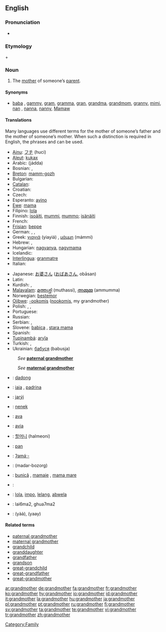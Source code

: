 ==English==

===Pronunciation===
*{{audio|en-us-grandmother.ogg|Audio (US)}}

===Etymology===
{{term|grand}} + {{term|mother}}

===Noun===
{{wikipedia}}
{{en-noun}}

# The [[mother]] of someone’s [[parent]].

====Synonyms====
* {{sense|mother of someone’s parent}} [[baba]] {{qualifier|loanword from Eastern Europe}}, [[gammy]], [[gram]], [[gramma]], [[gran]], [[grandma]], [[grandmom]], [[granny]], [[mimi]], [[nan]] {{qualifier|British slang}}, [[nanna]], [[nanny]], [[Mamaw]]

====Translations====
Many languages use different terms for the mother of someone’s father and the mother of someone’s mother.  When such a distinction is required in English, the phrases {{term|maternal grandmother||mother of one’s mother}} and {{term|paternal grandmother||mother of one’s father}} can be used.

{{trans-top|mother of someone’s parent}}
* [[Ainu]]: [[フチ]] (huci)
* [[Aleut]]: [[kukax]]
* Arabic: {{ARchar|[[جدة]]}} (jádda) {{f}}
* Bosnian: {{t-|bs|nena|f}}, {{t-|bs|baba|f}}
* [[Breton]]: [[mamm-gozh]] {{f}}
* Bulgarian: {{t+|bg|баба|f|tr=baba|sc=Cyrl}}
* [[Catalan]]: {{t|ca|àvia|f}}
* Croatian: {{t+|hr|baba|f}}
* Czech: {{t-|cs|babička|f}}
* Esperanto: [[avino]]
* [[Ewe]]: [[mama]]
* Filipino: [[lola]]
* Finnish: [[isoäiti]], [[mummi]], [[mummo]]; [[isänäiti]]
* French: {{t+|fr|grand-mère|f}}
* [[Frisian]]: [[beppe]] {{f}}
* German: {{t+|de|Großmutter|f}}, {{t|de|Omi|f}}, {{t+|de|Oma|f}}
* Greek: [[γιαγιά]] (yiayiá) {{f}}, [[μάμμη]] (mámmi) {{f}}
* Hebrew: {{t|he|סבה|f|alt=סָבָה|sc=Hebr}}, {{t-|he|סבתא|f|alt=סָבְתָא|sc=Hebr}}
* Hungarian: [[nagyanya]], [[nagymama]]
* Icelandic: {{t+|is|amma}}
* [[Interlingua]]: [[granmatre]]
* Italian: {{t+|it|nonna|f}}
{{trans-mid}}
* Japanese: [[お婆さん]] ([[おばあさん]], obāsan)
* Latin: {{t|la|avia|f}}
* Kurdish: {{KUchar|[[داپیر]]}}, {{KUchar|[[داپیره‌]]}} {{f}}
* [[Malayalam]]: [[മുത്തശ്ശി]] (muthassi), [[അമ്മുമ്മ]] (ammumma)
* Norwegian: [[bestemor]]
* [[Ojibwe]]: [[-ookomis]] ([[nookomis]], my grandmother)
* Polish: {{t+|pl|babcia|f}}, {{t+|pl|babka|f}}, {{t|pl|babunia|f}} {{qualifier|diminutive}}
* Portuguese: {{t+|pt|avó|f}}
* Russian: {{t+|ru|бабушка|f|tr=bábuška|sc=Cyrl}}
* Serbian: {{t+|sr|баба|f|sc=Cyrl}}, {{t-|sr|baba|f}}
* Slovene: [[babica]] {{f}}, [[stara mama]] {{f}}
* Spanish: {{t+|es|abuela|f}}
* [[Tupinambá]]: [[aryîa]]
* Turkish: {{t|tr|büyükanne}}, {{t+|tr|nine}}
* Ukrainian: [[бабуся]] (babusja) {{f}}
{{trans-bottom}}

{{trans-top|paternal grandmother}}
:''See'' '''[[paternal grandmother]]'''
{{trans-bottom}}

{{trans-top|maternal grandmother}}
:''See'' '''[[maternal grandmother]]'''
{{trans-bottom}}

{{ttbc-top}}
*{{ttbc|Balinese}}: [[dadong]]
*{{ttbc|Catalan}}: [[iaia]] {{f}}, [[padrina]] {{f}}
*{{ttbc|Guaraní}}: [[jarýi]]
*{{ttbc|Indonesian}}: [[nenek]]
*{{ttbc|Interlingua}}: [[ava]]
*{{ttbc|Latin}}: [[avia]]
{{trans-mid}}
*{{ttbc|Korean}}: [[할머니]] (halmeoni)
*{{ttbc|Malay}}: [[pan]]
*{{ttbc|Central Sierra Miwok}}: [[ʔamáˑ-]]
*{{ttbc|Persian}}: {{FAchar|[[مادربزرگ]]}} (madar-bozorg)
*{{ttbc|Romanian}}: [[bunică]] {{f}}, [[mamaie]] {{f}}, [[mama mare]] {{f}}
*{{ttbc|Slovak}}: {{baba}} {{f}}
*{{ttbc|Tagalog}}: [[lola]], [[impo]], [[lelang]], [[abwela]]
*{{ttbc|Teochew}}: lai6ma2, ghua7ma2
*{{ttbc|Thai}}: {{THchar|[[ย่า]]}} (yàà), {{THchar|[[ยาย]]}} (yaay)
{{trans-bottom}}

====Related terms====
*[[paternal grandmother]]
*[[maternal grandmother]]
*[[grandchild]]
*[[granddaughter]]
*[[grandfather]]
*[[grandson]]
*[[great-grandchild]]
*[[great-grandfather]]
*[[great-grandmother]]

[[Category:Family]]

[[ar:grandmother]]
[[de:grandmother]]
[[fa:grandmother]]
[[fr:grandmother]]
[[ko:grandmother]]
[[hy:grandmother]]
[[io:grandmother]]
[[id:grandmother]]
[[it:grandmother]]
[[la:grandmother]]
[[hu:grandmother]]
[[ja:grandmother]]
[[pl:grandmother]]
[[pt:grandmother]]
[[ru:grandmother]]
[[fi:grandmother]]
[[sv:grandmother]]
[[ta:grandmother]]
[[te:grandmother]]
[[vi:grandmother]]
[[tr:grandmother]]
[[zh:grandmother]]